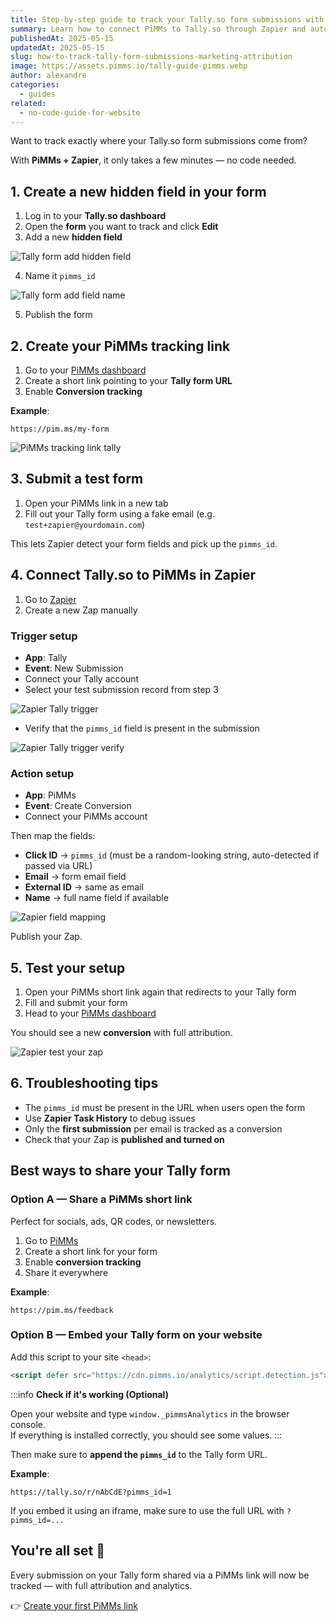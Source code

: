```yaml
---
title: Step-by-step guide to track your Tally.so form submissions with PiMMs using Zapier
summary: Learn how to connect PiMMs to Tally.so through Zapier and automatically track every form submission with full-funnel attribution.
publishedAt: 2025-05-15
updatedAt: 2025-05-15
slug: how-to-track-tally-form-submissions-marketing-attribution
image: https://assets.pimms.io/tally-guide-pimms.webp
author: alexandre
categories:
  - guides
related:
  - no-code-guide-for-website
---
```


Want to track exactly where your Tally.so form submissions come from?

With **PiMMs + Zapier**, it only takes a few minutes — no code needed.

## 1. Create a new hidden field in your form

1. Log in to your **Tally.so dashboard**
2. Open the **form** you want to track and click **Edit**
3. Add a new **hidden field**

![Tally form add hidden field](https://assets.pimms.io/tally-form-add-hidden-field.webp)

4. Name it `pimms_id`

![Tally form add field name](https://assets.pimms.io/tally-form-add-field-name.webp)

5. Publish the form

## 2. Create your PiMMs tracking link

1. Go to your [PiMMs dashboard](https://app.pimms.io)
2. Create a short link pointing to your **Tally form URL**
3. Enable **Conversion tracking**

**Example**:  
```
https://pim.ms/my-form
```

![PiMMs tracking link tally](https://assets.pimms.io/pimms-tracking-link-tally.webp)

## 3. Submit a test form

1. Open your PiMMs link in a new tab  
2. Fill out your Tally form using a fake email (e.g. `test+zapier@yourdomain.com`)

This lets Zapier detect your form fields and pick up the `pimms_id`.

## 4. Connect Tally.so to PiMMs in Zapier

1. Go to [Zapier](https://zapier.com)
2. Create a new Zap manually

### Trigger setup

- **App**: Tally  
- **Event**: New Submission  
- Connect your Tally account  
- Select your test submission record from step 3

![Zapier Tally trigger](https://assets.pimms.io/zapier-tally-trigger.webp)

- Verify that the `pimms_id` field is present in the submission

![Zapier Tally trigger verify](https://assets.pimms.io/zapier-tally-trigger-verify.webp)

### Action setup

- **App**: PiMMs  
- **Event**: Create Conversion  
- Connect your PiMMs account

Then map the fields:

- **Click ID** → `pimms_id` (must be a random-looking string, auto-detected if passed via URL)
- **Email** → form email field  
- **External ID** → same as email  
- **Name** → full name field if available

![Zapier field mapping](https://assets.pimms.io/zapier-field-mapping-tally.webp)

Publish your Zap.

## 5. Test your setup

1. Open your PiMMs short link again that redirects to your Tally form
2. Fill and submit your form  
3. Head to your [PiMMs dashboard](https://app.pimms.io)

You should see a new **conversion** with full attribution.

![Zapier test your zap](https://assets.pimms.io/zapier-test-tally-submission.webp)

## 6. Troubleshooting tips

- The `pimms_id` must be present in the URL when users open the form
- Use **Zapier Task History** to debug issues
- Only the **first submission** per email is tracked as a conversion
- Check that your Zap is **published and turned on**

## Best ways to share your Tally form

### Option A — Share a PiMMs short link

Perfect for socials, ads, QR codes, or newsletters.

1. Go to [PiMMs](https://app.pimms.io)
2. Create a short link for your form
3. Enable **conversion tracking**
4. Share it everywhere

**Example**:  
```
https://pim.ms/feedback
```

### Option B — Embed your Tally form on your website

Add this script to your site `<head>`:
```html
<script defer src="https://cdn.pimms.io/analytics/script.detection.js"></script>
```

:::info
**Check if it's working (Optional)**

Open your website and type `window._pimmsAnalytics` in the browser console.  
If everything is installed correctly, you should see some values.
:::

Then make sure to **append the `pimms_id`** to the Tally form URL.

**Example**:  
```
https://tally.so/r/nAbCdE?pimms_id=1
```

If you embed it using an iframe, make sure to use the full URL with `?pimms_id=...`

## You're all set 🎉

Every submission on your Tally form shared via a PiMMs link will now be tracked — with full attribution and analytics.

👉 [Create your first PiMMs link](https://app.pimms.io)
